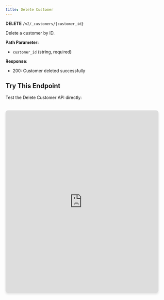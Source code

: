 ```yaml
---
title: Delete Customer
---
```


**DELETE** `/v2/_customers/{customer_id}`

Delete a customer by ID.

**Path Parameter:**
- `customer_id` (string, required)

**Response:**
- 200: Customer deleted successfully

## Try This Endpoint

Test the Delete Customer API directly:

<iframe 
  src="https://petstore.swagger.io/?url=https://raw.githubusercontent.com/vamsinole/docs/refs/heads/main/api-reference/openapi.json#/Customers/deleteCustomer"
  width="100%" 
  height="600px"
  style="border: none; border-radius: 8px; box-shadow: 0 4px 6px rgba(0, 0, 0, 0.1); margin-top: 20px;"
  title="Delete Customer API Playground"
/> 